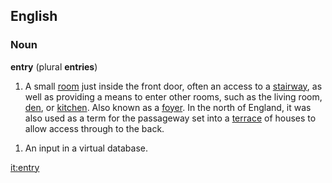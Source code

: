 ==English==
===Noun===
'''entry''' (plural '''entries''')
# A small [[room]] just inside the front door, often an access to a [[stairway]], as well as providing a means to enter other rooms, such as the living room, [[den]], or [[kitchen]]. Also known as a [[foyer]]. In the north of England, it was also used as a term for the passageway set into a [[terrace]] of houses to allow access through to the back.

# An input in a virtual database.

[[it:entry]]